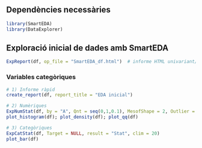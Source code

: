 ## Dependències necessàries

```r
library(SmartEDA)
library(DataExplorer)
```

## Exploració inicial de dades amb SmartEDA
```r
ExpReport(df, op_file = "SmartEDA_df.html")  # informe HTML univariant/bivariant segons dades
```

### Variables categòriques
```r
# 1) Informe ràpid
create_report(df, report_title = "EDA inicial")

# 2) Numèriques
ExpNumStat(df, by = "A", Qnt = seq(0,1,0.1), MesofShape = 2, Outlier = TRUE, round = 3)
plot_histogram(df); plot_density(df); plot_qq(df)

# 3) Categòriques
ExpCatStat(df, Target = NULL, result = "Stat", clim = 20)
plot_bar(df)

```